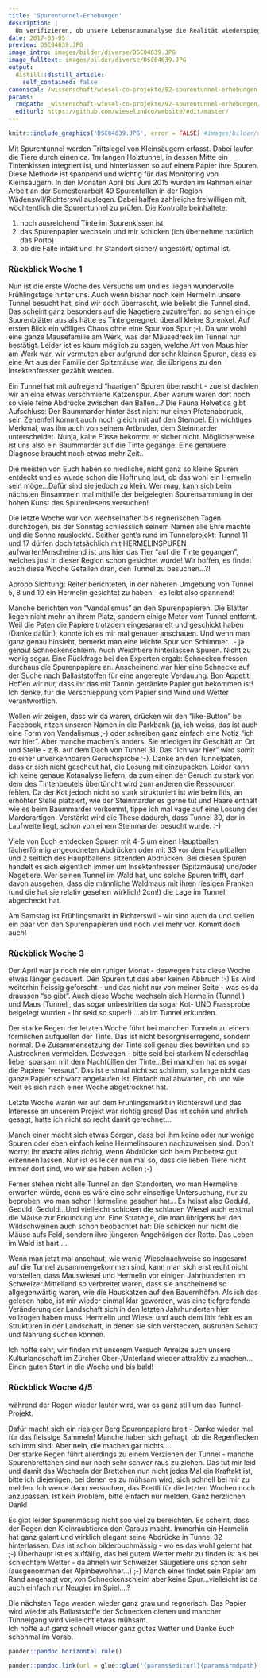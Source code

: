 ```yaml
---
title: 'Spurentunnel-Erhebungen'
description: |
  Um verifizieren, ob unsere Lebensraumanalyse die Realität wiederspiegelt haben wir eine studentische Arbeit in unter der Obhut der Forschungsgruppe Wildtiermangagement lancieren können. Inga Laas Prüft mittels Spurentunnel, ob die Tiere tatsächlich dort vorkommen, wo wir sie vermuten.
date: 2017-03-05
preview: DSC04639.JPG
image_intro: images/bilder/diverse/DSC04639.JPG
image_fulltext: images/bilder/diverse/DSC04639.JPG
output:
  distill::distill_article:
    self_contained: false
canonical: /wissenschaft/wiesel-co-projekte/92-spurentunnel-erhebungen
params:
  rmdpath: _wissenschaft-wiesel-co-projekte/92-spurentunnel-erhebungen/92-spurentunnel-erhebungen.Rmd
  editurl: https://github.com/wieselundco/website/edit/master/
---
```



```r
knitr::include_graphics('DSC04639.JPG', error = FALSE) #images/bilder/diverse/DSC04639.JPG
```


Mit Spurentunnel werden Trittsiegel von Kleinsäugern
erfasst. Dabei laufen die Tiere durch einen ca. 1m langen Holztunnel, in
dessen Mitte ein Tintenkissen integriert ist, und hinterlassen so auf
einem Papier ihre Spuren. Diese Methode ist spannend und wichtig  für
das Monitoring von Kleinsäugern. In den Monaten April bis Juni 2015
wurden im Rahmen einer Arbeit an der Semesterarbeit 49 Spurenfallen in
der Region Wädenswil/Richterswil auslegen. Dabei halfen zahlreiche
freiwilligen mit, wöchtentlich die Spurentunnel zu prüfen. Die Kontrolle
beinhaltete:  
 

1. noch ausreichend Tinte im Spurenkissen ist
2. das Spurenpapier wechseln und mir schicken (ich
    übernehme natürlich das Porto) 
3.   ob die Falle intakt und ihr Standort sicher/
    ungestört/ optimal ist. 

### Rückblick Woche 1  

 Nun ist die erste Woche des Versuchs um und es liegen
wundervolle Frühlingstage hinter uns. Auch wenn bisher noch kein
Hermelin unsere Tunnel besucht hat, sind wir doch überrascht, wie
beliebt die Tunnel sind. Das scheint ganz besonders auf die Nagetiere
zuzutreffen: so sehen einige Spurenblätter aus als hätte es Tinte
geregnet: überall kleine Sprenkel. Auf ersten Blick ein völliges Chaos
ohne eine Spur von Spur ;-). Da war wohl eine ganze Mausefamilie am
Werk, was der Mäusedreck im Tunnel nur bestätigt. Leider ist es kaum
möglich zu sagen, welche Art von Maus hier am Werk war, wir vermuten
aber aufgrund der sehr kleinen Spuren, dass es eine Art aus der Familie
der Spitzmäuse war, die übrigens zu den Insektenfresser gezählt
werden.  
  
Ein Tunnel hat mit aufregend "haarigen" Spuren überrascht - zuerst
dachten wir an eine etwas verschmierte Katzenspur. Aber warum waren dort
noch so viele feine Abdrücke zwischen den Ballen...?  Die Fauna
Helvetica gibt Aufschluss: Der Baummarder hinterlässt nicht nur einen
Pfotenabdruck, sein Zehenfell kommt auch noch gleich mit auf den
Stempel. Ein wichtiges Merkmal, was ihn auch von seinem Artbruder, dem
Steinmarder unterscheidet. Nunja, kalte Füsse bekommt er sicher nicht.
Möglicherweise ist uns also ein Baummarder auf die Tinte gegange. Eine
genauere Diagnose braucht noch etwas mehr Zeit..  
  
Die meisten von Euch haben so niedliche, nicht ganz so kleine Spuren
entdeckt und es wurde schon die Hoffnung laut, ob das wohl ein Hermelin
sein möge...Dafür sind sie jedoch zu klein. Wer mag, kann sich beim
nächsten Einsammeln mal mithilfe der beigelegten Spurensammlung in der
hohen Kunst des Spurenlesens versuchen! 


Die letzte Woche war von wechselhaften bis regnerischen Tagen
durchzogen, bis der Sonntag schliesslich seinem Namen alle Ehre machte
und die Sonne rauslockte. Seither geht's rund im Tunnelprojekt: Tunnel
11 und 17 dürfen doch tatsächlich mit HERMELINSPUREN
aufwarten!Anscheinend ist uns hier das Tier "auf die Tinte gegangen",
welches just in dieser Region schon gesichtet wurde! Wir hoffen, es
findet auch diese Woche Gefallen dran, den Tunnel zu besuchen...?!

Apropo Sichtung: Reiter berichteten, in der näheren Umgebung von Tunnel
5, 8 und 10 ein Hermelin gesichtet zu haben - es leibt also spannend!

Manche berichten von "Vandalismus" an den Spurenpapieren. Die Blätter
liegen nicht mehr an ihrem Platz, sondern einige Meter vom Tunnel
entfernt. Weil die Paten die Papiere trotzdem eingesammelt und geschickt
haben (Danke dafür!), konnte ich es mir mal genauer anschauen. Und wenn
man ganz genau hinsieht, bemerkt man eine leichte Spur von Schimmer...-
ja genau! Schneckenschleim. Auch Weichtiere hinterlassen Spuren. Nicht
zu wenig sogar. Eine Rückfrage bei den Experten ergab: Schnecken fressen
durchaus die Spurenpapiere an. Anscheinend war hier eine Schnecke auf
der Suche nach Ballaststoffen für eine angeregte Verdauung. Bon Appetit!
Hoffen wir nur, dass ihr das mit Tannin getränkte Papier gut bekommen
ist! Ich denke, für die Verschleppung vom Papier sind Wind und Wetter
verantwortlich.

Wollen wir zeigen, dass wir da waren, drücken wir den "like-Button" bei
Facebook, ritzen unseren Namen in die Parkbank (ja, ich weiss, das ist
auch eine Form von Vandalismus ;-) oder schreiben ganz einfach eine
Notiz "ich war hier". Aber manche machen\`s anders: Sie erledigen ihr
Geschäft an Ort und Stelle - z.B. auf dem Dach von Tunnel 31. Das "Ich
war hier" wird somit zu einer unverkennbaren Geruchsprobe :-). Danke an
den Tunnelpaten, dass er sich nicht gescheut hat, die Losung mit
einzupacken.  Leider kann ich keine genaue Kotanalyse liefern, da zum
einen der Geruch zu stark von dem des Tintenbeutels übertüncht wird zum
anderen die Ressourcen fehlen. Da der Kot jedoch nicht so stark
strukturiert ist wie beim Iltis, an erhöhter Stelle platziert, wie der
Steinmarder es gerne tut und Haare enthält wie es beim Baummarder
vorkommt, tippe ich mal vage auf eine Losung der
Marderartigen. Verstärkt wird die These dadurch, dass Tunnel 30, der
in Laufweite liegt, schon von einem Steinmarder besucht wurde. :-)

Viele von Euch entdecken Spuren mit 4-5 um einen
Hauptballen fächerförmig angeordneten Abdrücken oder mit 33 vor dem
Hauptballen und 2 seitlich des Hauptballens sitzenden Abdrücken. Bei
diesen Spuren handelt es sich eigentlich immer um Insektenfresser
(Spitzmäuse) und/oder Nagetiere. Wer seinen Tunnel im Wald hat, und
solche Spuren trifft, darf davon ausgehen, dass die männliche Waldmaus
mit ihren riesigen Pranken (und die hat sie relativ gesehen wirklich!
 2cm!) die Lage im
Tunnel abgecheckt hat.

Am Samstag ist Frühlingsmarkt in Richterswil - wir sind auch da und
stellen ein paar von den Spurenpapieren und noch viel mehr vor. Kommt
doch auch!

 

### Rückblick Woche 3

Der April war ja noch nie ein ruhiger Monat - deswegen hats diese Woche
etwas länger gedauert. Den Spuren tut das aber keinen Abbruch :-) Es
wird weiterhin fleissig geforscht - und das nicht nur von meiner Seite -
was es da draussen "so gibt". Auch diese Woche wechseln sich Hermelin
(Tunnel ) und Maus (Tunnel , das sogar unbestritten da sogar Kot- UND
Frassprobe beigelegt wurden - Ihr seid so super!) ...ab im Tunnel
erkunden.

Der starke Regen der letzten Woche führt bei manchen Tunneln zu einem
förmlichen aufquellen der Tinte. Das ist nicht besorgniserregend,
sondern normal. Die Zusammensetzung der Tinte soll genau dies bewirken
und so Austrocknen vermeiden. Deswegen  - bitte seid bei starkem
Niederschlag lieber sparsam mit dem Nachfülllen der Tinte...Bei manchen
hat es sogar die Papiere "versaut". Das ist erstmal nicht so schlimm, so
lange nicht das ganze Papier schwarz angelaufen ist. Einfach mal
abwarten, ob und wie weit es sich nach einer Woche abgetrocknet hat.

Letzte Woche waren wir auf dem Frühlingsmarkt in Richterswil und das
Interesse an unserem Projekt war richtig gross! Das ist schön und
ehrlich gesagt, hatte ich nicht so recht damit gerechnet...

Manch einer macht sich etwas Sorgen, dass bei ihm keine oder nur wenige
Spuren oder eben einfach keine Hermelinspuren nachzuweisen sind. Don´t
worry: Ihr macht alles richtig, wenn Abdrücke sich beim Probetest gut
erkennen lassen. Nur ist es leider nun mal so, dass die lieben Tiere
nicht immer dort sind, wo wir sie haben wollen ;-)

Ferner stehen nicht alle Tunnel an den Standorten, wo man Hermeline
erwarten würde, denn es wäre eine sehr einseitige Untersuchung, nur zu
beproben, wo man schon Hermeline gesehen hat... Es heisst also Geduld,
Geduld, Geduld...Und vielleicht schicken die schlauen Wiesel auch
erstmal die Mäuse zur Erkundung vor. Eine Strategie, die man übrigens
bei den Wildschweinen auch schon beobachtet hat: Die schicken nur nicht
die Mäuse aufs Feld, sondern ihre jüngeren Angehörigen der Rotte. Das
Leben im Wald ist hart....

Wenn man jetzt mal anschaut, wie wenig Wieselnachweise so insgesamt auf
die Tunnel zusammengekommen sind, kann man sich erst recht nicht
vorstellen, dass Mauswiesel und Hermelin vor einigen Jahrhunderten im
Schweizer Mittelland so verbreitet waren, dass sie anscheinend so
allgegenwärtig waren, wie die Hauskatzen auf den Bauernhöfen. Als ich
das gelesen habe, ist mir wieder einmal klar geworden, was eine
tiefgreifende Veränderung der Landschaft sich in den letzten
Jahrhunderten hier vollzogen haben muss. Hermelin und Wiesel und auch
dem Iltis fehlt es an Strukturen in der Landschaft, in denen sie sich
verstecken, ausruhen Schutz und Nahrung suchen können.

Ich hoffe sehr, wir finden mit unserem Versuch Anreize auch unsere
Kulturlandschaft im Zürcher Ober-/Unterland wieder attraktiv zu
machen...  
Einen guten Start in die Woche und bis bald!

 

### Rückblick Woche 4/5

während der Regen wieder lauter wird, war es ganz still um das
Tunnel-Projekt.

Dafür macht sich ein riesiger Berg Spurenpapiere breit - Danke wieder
mal für das fleissige Sammeln! Manche haben sich gefragt, ob die
Regenflecken schlimm sind: Aber nein, die machen gar nichts ...  
Der starke Regen führt allerdings zu einem Verziehen der Tunnel - manche
Spurenbrettchen sind nur noch sehr schwer raus zu ziehen. Das tut mir
leid und damit das Wechseln der Brettchen nun nicht jedes Mal ein
Kraftakt ist, bitte ich diejenigen, bei denen es zu mühsam wird, sich
schnell bei mir zu melden. Ich werde dann versuchen, das Brettli für die
letzten Wochen noch anzupassen. Ist kein Problem, bitte einfach nur
melden. Ganz herzlichen Dank!  
  
Es gibt leider Spurenmässig nicht soo viel zu bereichten. Es scheint,
dass der Regen den Kleinraubtieren den Garaus macht. Immerhin ein
Hermelin hat ganz galant und wirklich elegant seine Abdrücke in Tunnel
32 hinterlassen. Das ist schon bilderbuchmässig - wo es das wohl gelernt
hat ;-) Überhaupt ist es auffällig, das bei gutem Wetter mehr zu finden
ist als bei schlechtem Wetter - da ähneln wir Schweizer Säugetiere uns
schon sehr (ausgenommen der Alpinbewohner...) ;-) Manch einer findet
sein Papier am Rand angenagt vor, von Schneckenschleim aber keine
Spur...vielleicht ist da auch einfach nur Neugier im Spiel....?  
  
Die nächsten Tage werden wieder ganz grau und regnerisch. Das Papier
wird wieder als  Ballaststoffe der Schnecken dienen und mancher
Tunnelgang wird vielleicht etwas mühsam.  
Ich hoffe auf ganz schnell wieder ganz gutes Wetter und Danke Euch
schonmal im Vorab.

```r
pander::pandoc.horizontal.rule()

pander::pandoc.link(url = glue::glue('{params$editurl}{params$rmdpath}'),text = 'Artikel bearbeiten')
```

<!--http://wieselundco.ch/wissenschaft/wiesel-co-projekte/92-spurentunnel-erhebungen-->
